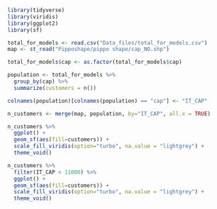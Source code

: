 ```r
library(tidyverse)
library(viridis)
library(ggplot2)
library(sf)

total_for_models <- read.csv("Data_files/total_for_models.csv")
map <- st_read("Pipposhape/pippo shape/cap_NO.shp")
```
```r
total_for_models$cap <- as.factor(total_for_models$cap)

population <- total_for_models %>%
  group_by(cap) %>%
  summarize(customers = n())

colnames(population)[colnames(population) == "cap"] <- "IT_CAP"

n_customers <- merge(map, population, by="IT_CAP", all.x = TRUE)
```

```r
n_customers %>% 
  ggplot() +
  geom_sf(aes(fill=customers)) +
  scale_fill_viridis(option="turbo", na.value = "lightgrey") +
  theme_void()
```

```r
n_customers %>%
  filter(IT_CAP < 11000) %>%
  ggplot() +
  geom_sf(aes(fill=customers)) +
  scale_fill_viridis(option="turbo", na.value = "lightgrey") +
  theme_void()
```
